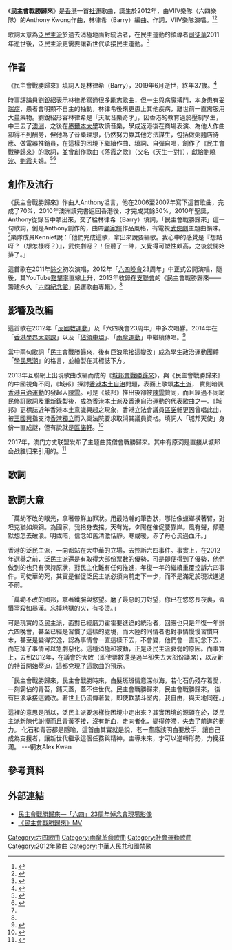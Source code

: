 《'''民主會戰勝歸來'''》是[[香港|香港]]一首[[社運|社運]]歌曲，誕生於2012年，由VIIV樂隊（六四樂隊）的Anthony Kwong作曲，林律希（Barry）編曲、作詞，VIIV樂隊演唱。<ref name='viiv'>{{citation |author=麥馬高 |title=VIIV樂隊：他們的天與地 |newspaper=香港獨立媒體 |date=2013-02-16|url=https://www.inmediahk.net/viiv |accessdate=2019-07-19 |archive-date=2019-07-19 |archive-url=https://web.archive.org/web/20190719165114/https://www.inmediahk.net/viiv |dead-url=no }}</ref><ref>{{cite web
|url=https://www.youtube.com/watch?v=JX81Q2j-fJM
|title=六四樂隊專訪：民主會戰勝歸來
|date=2013-02-01
|website=YouTube
|url-status=dead
|archive-url=https://web.archive.org/web/20200502054353/https://www.youtube.com/watch?v=JX81Q2j-fJM&gl=US&hl=en
|archive-date=2020-05-02
}}</ref>

歌詞大意為[[泛民主派|泛民主派]]於過去消極地面對統治者，在民主運動的領導者[[司徒華|司徒華]]2011年逝世後，泛民主派更需要讓新世代承接民主運動。<ref>{{cite web|url=http://opinion.udn.com/opinion/story/6777/1052131-%E8%97%8F%E5%9C%A8%E3%80%8A%E6%B0%91%E4%B8%BB%E6%9C%83%E6%88%B0%E5%8B%9D%E6%AD%B8%E4%BE%86%E3%80%8B%E6%AD%8C%E8%A9%9E%E8%A3%A1%E7%9A%84%E6%B6%B5%E6%84%8F|title=藏在《民主會戰勝歸來》歌詞裡的涵意|date=2015-07-13|website=udn專欄 鳴人堂|accessdate=2015-07-22|archive-date=2015-07-24|archive-url=https://web.archive.org/web/20150724031038/http://opinion.udn.com/opinion/story/6777/1052131-%E8%97%8F%E5%9C%A8%E3%80%8A%E6%B0%91%E4%B8%BB%E6%9C%83%E6%88%B0%E5%8B%9D%E6%AD%B8%E4%BE%86%E3%80%8B%E6%AD%8C%E8%A9%9E%E8%A3%A1%E7%9A%84%E6%B6%B5%E6%84%8F|dead-url=no}}</ref>

== 作者 ==
《民主會戰勝歸來》填詞人是林律希（Barry），2019年6月逝世，終年37歲。<ref name='端_0731'>{{Citation
| date = 2019-07-31
| title = 林律希生前自述：《民主會戰勝歸來》、六四樂隊及病魔
| author = 謝夢遙
| newspaper = 端傳媒
| url = https://theinitium.com/article/20190730-hongkong-democracy-returns-lyrics-composer/
| accessdate = 2019-09-05
| archive-date = 2019-08-01
| archive-url = https://web.archive.org/web/20190801141542/https://theinitium.com/article/20190730-hongkong-democracy-returns-lyrics-composer/
| dead-url = no
}}</ref>

時事評論員[[劉銳紹|劉銳紹]]表示林律希寫過很多勵志歌曲，但一生與病魔搏鬥，本身患有[[妥瑞症|妥瑞症]]，患者會明顯不自主的抽動，林律希後來更患上其他疾病，離世前一直需服用大量藥物。劉銳紹形容林律希是「天賦音樂奇才」，因香港的教育過於壓制學生，中三去了[[澳洲|澳洲]]，之後在[[墨爾本大學|墨爾本大學]]攻讀音樂，學成返港後在商場表演、為他人作曲卻得不到酬勞，但他為了音樂理想，仍然努力靠其他方法謀生，包括做粥麵店待應、做電器推銷員，在這樣的困境下繼續作曲、填詞、自彈自唱，創作了《民主會戰勝歸來》的歌詞，並曾創作歌曲《落霞之歌》（又名《天生一對》），獻給[[劉曉波|劉曉波]]、[[劉霞|劉霞]]夫婦。<ref>{{citation |author=劉銳紹 |title=民主會等你回來！ |newspaper=am730 |date=2019-07-19|url=https://www.am730.com.hk/column/%E6%96%B0%E8%81%9E/%e6%b0%91%e4%b8%bb%e6%9c%83%e7%ad%89%e4%bd%a0%e5%9b%9e%e4%be%86%ef%bc%81-181155}}{{dead link|fix-attempted=yes}}</ref><ref>{{cite video
|url=https://www.youtube.com/watch?v=tSOWB_qV2Q4
|website=YouTube
|title=落霞之歌。送給劉霞劉曉波之歌
|date=2017-06-26
|access-date=2022-04-22
|url-status=live
}}</ref>

== 創作及流行 ==
《民主會戰勝歸來》作曲人Anthony坦言，他在2006至2007年寫下這首歌曲，完成了70%，2010年澳洲讀完書返回香港後，才完成其餘30%。2010年聖誕，Anthony從錄音中拿出來，交了給林律希（Barry）填詞，「民主會戰勝歸來」這一句歌詞，倒是Anthony創作的，曲帶[[顧家輝|顧家輝]]作品風格，有電視[[武俠劇|武俠劇]]主題曲韻味。<ref name='端_0731' />樂隊成員Kennief說：「他們完成這歌，拿出來說要編歌。我心中的感覺是『想點呀？（想怎樣呀？）』，武俠劇呀？！但聽了一陣，又覺得可塑性頗高，之後就開始排了。」

這首歌在2011年[[除夕|除夕]]初次演唱，2012年「[[維園六四燭光晚會|六四晚會]]23周年」中正式公開演唱，隨後，其YouTube[[點擊率|點擊率]]直線上升，2013年收錄在[[支聯會|支聯會]]的《民主會戰勝歸來——籌建永久「[[六四紀念館|六四紀念館]]」民運歌曲專輯》。<ref name='viiv' />

== 影響及改編 ==
這首歌在2012年「[[德育及國民教育科#爭議|反國教運動]]」及「六四晚會23周年」中多次唱響。2014年在「[[2014年香港學界大罷課|香港學界大罷課]]」以及「[[佔領中環|佔領中環]]」、「[[雨傘運動|雨傘運動]]」中繼續傳唱。<ref>{{citation |newspaper=ETtoday新聞雲 |date=2014-09-30|url=http://www.ettoday.net/news/20140930/407431.htm |title=撐雨傘製標語！全球聲援「佔中」：民主會戰勝歸來 |accessdate=2014-11-19 |archive-date=2014-11-29 |archive-url=https://web.archive.org/web/20141129041159/http://www.ettoday.net/news/20140930/407431.htm |dead-url=no }}</ref>

當中兩句歌詞「民主會戰勝歸來，後有巨浪承接這變改」成為學生政治運動團體「[[學民思潮|學民思潮]]」的格言，並繪製在其標誌下方。

2013年互聯網上出現歌曲改編而成的《[[城邦會戰勝歸來|城邦會戰勝歸來]]》，與《民主會戰勝歸來》的中國視角不同，《城邦》探討[[香港本土運動|香港本土自治]]問題，表面上歌頌[[本土派_(香港)|本土派]]， 實則暗諷[[香港自治運動|香港自治運動]]的發起人[[陳雲_(學者)|陳雲]]。可是《城邦》推出後卻被[[陳雲_(學者)|陳雲]]贊同，而且經過不同網民修訂歌詞及重新錄製後，成為香港本土派及[[香港自治運動|香港自治運動]]的代表歌曲之一。《城邦》更標誌近年香港本土意識興起之現象，香港立法會議員[[區諾軒|區諾軒]]更因曾唱此曲，被[[王國興_(工聯會)|王國興]]指支持[[香港獨立|香港獨立]]而入稟法院要求取消其議員資格。填詞人「城邦天使」身份一直成謎，但有說就是[[區諾軒|區諾軒]]。<ref>{{Cite web |url=https://www.youtube.com/watch?v=b7VFpONs1Wg |title=城邦會戰勝歸來 |website=YouTube|date=2013-06-27|accessdate=2014-11-19 |archive-date=2015-07-11 |archive-url=https://web.archive.org/web/20150711065139/https://www.youtube.com/watch?v=b7VFpONs1Wg |dead-url=no }}</ref>

2017年，澳门方丈联盟发布了主题曲貧僧會戰勝歸來。其中有原词是直接从城邦会战胜归来引用的。<ref>{{Cite web |url=https://www.youtube.com/watch?v=DGGGDZFHpag|date=2017-01-23 |title=貧僧會戰勝歸來 |website=YouTube|accessdate=2022-02-14}}</ref>

== 歌詞 ==
{{Poemquote|白頭浪，默含淚光衝往世外。
黑眼睛，觀看歷史哀怨跌宕。
紅日降，正義藏在星宿背後。
誰在笑，長夜伴著罪惡放蕩。

萬劫不改的眼光，拿著帶鮮血罪狀，用最浩瀚的筆告狀。

哪怕像螳螂横著臂，對坦克猶如煉鋼，為國家，我捨身去擋。

天有光，夕陽在催促要靠岸。
風有聲，傾聽默想怎去破浪。
明或暗，信念如舊清澈恬靜。
寒或暖，赤了丹心流過血汗。

萬勸不改的國邦，拿著鐵腕與慾望，磨了最惡的刀對望。

你已在悠悠長夜裏，習慣欺壓如暴漢，忘掉地獄的火，有多燙。

民主會戰勝歸來，民主會戰勝歸來，白髮斑斑情意深似海。

若化石仍殘存著愛，一刻霸佔的青苔，鋪天蓋，蓋不住世代。

民主會戰勝歸來，民主會戰勝歸來，後有巨浪承接這變改。

若世上仍流傳著愛，即使軟禁斗室內，我自由，與天地同在。

萬劫不改的眼光，拿著帶鮮血罪狀，用最浩瀚的筆告狀。

我插下和平旗幟，我指尖成為號角，浪與花，護擁於四方。

（第13至16句再重复两遍）

我自由，與生命　同在。
|sign=Barry
|source=[https://www.youtube.com/watch?v=X0KKtVTr1Lk 民主會戰勝歸來 - YouTube]
}}

== 歌詞大意 ==
「萬劫不改的眼光，拿著帶鮮血罪狀。用最浩瀚的筆告狀，哪怕像螳螂橫著臂，對坦克猶如煉鋼。為國家，我捨身去擋。天有光，タ陽在催促要靠岸。風有聲，傾聽默想怎去破浪。明或暗，信念如舊清激恬靜。寒或暖，赤了丹心流過血汗。」

香港的泛民主派，一向都站在大中華的立場，去控訴六四事件。事實上，在2012年選舉之前，泛民主派還是有取得大部份票數的優勢，可是即便得到了優勢，他們做到的也只有保持原狀，對民主化難有任何推進，年復一年的繼續重覆控訴六四事件。司徒華的死，其實是催促泛民主派必須向前走下一步，而不是滿足於現狀進退不前。

「萬勸不改的國邦，拿著鐵腕與慾望。磨了最惡的刀對望，你已在悠悠長夜裏，習慣宰殺如暴漢。忘掉地獄的火，有多燙。」

可是現實的泛民主派，面對已經磨刀霍霍要進迫的統治者，回應也只是年復一年辦六四晚會，甚至已經是習慣了這樣的處境，而大陸的同情者也對事情慢慢習慣麻木，甚至是變得安逸，認為事情會一直這樣下去，不會變，他們會一直紀念下去，而忘掉了事情可以急劇惡化。這種消極和被動，正是泛民主派衰弱的原因。而事實上，去到2012年，在議會的大敗（即使票數還是過半卻失去大部份議席），以及新的特首開始壓迫，這都兌現了這歌曲的預示。

「民主會戰勝歸來，民主會戰勝時來，白髮斑斑情意深似海，若化石仍殘存着愛，一刻霸佔的青苔，鋪天蓋，蓋不住世代。民主會戰勝歸來，民主會戰勝歸來， 後有巨浪承接這變改。著世上仍流傳著愛，即使軟禁斗室内，我自由，與天地同在。」

這裡的意思是所以，泛民主派要怎樣從困境中走出來？其實困境的源頭在於，泛民主派新陳代謝慢而且青黃不接，沒有新血，走向者化，變得停滯，失去了前進的動力。 化石和青苔都是隱喻，這首曲其實就是說，老一輩應該明白要放手，讓自己成為支援者，讓新世代繼承這個任務與精神，主導未來，才可以逆轉形勢，力挽狂瀾。
---網友Alex Kwan

==參考資料==
{{reflist}}

==外部連結==
* [https://www.youtube.com/watch?v=X0KKtVTr1Lk 民主會戰勝歸來—「六四」23周年悼念會現場影像] {{Wayback|url=https://www.youtube.com/watch?v=X0KKtVTr1Lk |date=20210629013332 }}
* [https://www.youtube.com/watch?v=PKwxgTEEO5c 《民主會戰勝歸來》MV] {{Wayback|url=https://www.youtube.com/watch?v=PKwxgTEEO5c |date=20150710061216 }}
{{雨傘革命}}
{{六四事件}}
[[Category:六四歌曲|Category:六四歌曲]]
[[Category:雨傘革命歌曲|Category:雨傘革命歌曲]]
[[Category:社會運動歌曲|Category:社會運動歌曲]]
[[Category:2012年歌曲|Category:2012年歌曲]]
[[Category:中華人民共和國禁歌|Category:中華人民共和國禁歌]]